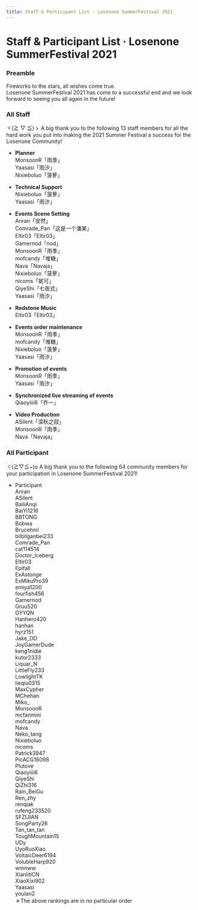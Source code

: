 ```yaml
---
title: Staff & Participant List · Losenone SummerFestival 2021
---
```




# Staff & Participant List · Losenone SummerFestival 2021


### Preamble

Fireworks to the stars, all wishes come true.\
Losenone SummerFestival 2021 has come to a successful end and we look forward to seeing you all again in the future!


### All Staff

<Callout emoji="⚡️">
  ヾ(≧ ▽ ≦)ゝ A big thank you to the following 13 staff members for all the hard work you put into making the 2021 Summer Festival a success for the Losenone Community!
</Callout>

- **Planner**\
MonsoonR「雨季」\
Yaasasi「雨汐」\
Nixieboluo「菠萝」

- **Technical Support**\
Nixieboluo「菠萝」\
Yaasasi「雨汐」

- **Events Scene Setting**\
Anran「安然」\
Comrade&#95;Pan「这是一个潘某」\
Eltir03「Eltir03」\
Gamernod「nod」\
MonsoonR「雨季」\
mofcandy「堆糖」\
Nava「Navaja」\
Nixieboluo「菠萝」\
nicoms「妮可」\
QiyeShi「七夜式」\
Yaasasi「雨汐」

- **Redstone Music**\
Eltir03「Eltir03」

- **Events order maintenance**\
MonsoonR「雨季」\
mofcandy「堆糖」\
Nixieboluo「菠萝」\
Yaasasi「雨汐」

- **Promotion of events**\
MonsoonR「雨季」\
Yaasasi「雨汐」

- **Synchronized live streaming of events**\
Qiaoyiiii6「乔一」

- **Video Production**\
ASilent「深秋之寂」\
MonsoonR「雨季」\
Nava「Navaja」


### All Participant

<Callout emoji="⚡️">
  ヾ(≧▽≦&#126;)o A big thank you to the following 64 community members for your participation in Losenone SummerFestival 2021!
</Callout>

- Participant\
Anran\
ASilent\
BailiAnqi\
BaiYi1216\
BBTONG\
Bobwa\
Brucehml\
bilbilganbei233\
Comrade&#95;Pan\
cat114514\
Doctor&#95;Iceberg\
Eltir03\
Epifall\
ExAstonge\
ExMikuPro39\
emiya1200\
fourfish456\
Gamernod\
Gruu520\
GYYQN\
Hanhero420\
hanhan\
hyrz151\
Jake&#95;DD\
JoyGamerDude\
keng1nidie\
kutor2333\
Liquar&#95;N\
LittleFly233\
LowlightTK\
lieqiu0315\
MaxCypher\
MChehan\
Miko&#95;\
MonsoonR\
mcfanmini\
mofcandy\
Nava\
Neko&#95;tang\
Nixieboluo\
nicoms\
Patrick3947\
PicACG16098\
Plutove\
Qiaoyiiii6\
QiyeShi\
QiZhi316\
Rain&#95;BeiGu\
Ren&#95;zhy\
renqiak\
rufeng233520\
SFZIJIAN\
SongParty26\
Tan&#95;tan&#95;tan\
ToughMountain15\
UDy\
UyoRuoXiao\
VoltaicDeer6194\
VolubleHarp920\
wmnww\
XianlitiCN\
XiaoXixi902\
Yaasasi\
youlan2\
＊The above rankings are in no particular order